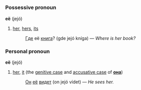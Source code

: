 =={{ru}}==
===Possessive pronoun===
'''её''' (jejó)

#[[her]], [[hers]], [[its]]
#:[[Где]] её [[книга]]? (gde jejó kníga) — ''Where is her book?''

===Personal pronoun===
'''её''' (jejó)

#[[her]], [[it]] (the [[genitive case]] and [[accusative case]] of '''[[она]]''')
#:[[Он]] [[она|её]] [[видеть|видет]] (on jejó vídet) — ''He sees her.''